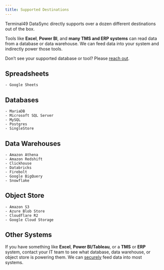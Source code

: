 ```yaml
---
title: Supported Destinations
---
```

Terminal49 DataSync directly supports over a dozen different destinations out of the box.

Tools like **Excel**, **Power BI**, and **many TMS and ERP systems** can read data from a database or data warehouse. We can feed data into your system and indirectly power those tools.

Don’t see your supported database or tool? Please [reach out](https://www.terminal49.com/contact).


## Spreadsheets
    - Google Sheets

## Databases
    - MariaDB
    - Microsoft SQL Server
    - MySQL
    - Postgres
    - SingleStore

## Data Warehouses
    - Amazon Athena
    - Amazon Redshift
    - Clickhouse
    - Databricks
    - Firebolt
    - Google BigQuery
    - Snowflake

## Object Store
    - Amazon S3
    - Azure Blob Store
    - Cloudflare R2
    - Google Cloud Storage

## Other Systems

If you have something like **Excel**, **Power BI/Tableau**, or a **TMS** or **ERP** system, contact your IT team to see what database, data warehouse, or object store is powering them. We can [securely](https://help.terminal49.com/en/articles/7988732-security-considerations-for-terminal49-datasync) feed data into most systems.


